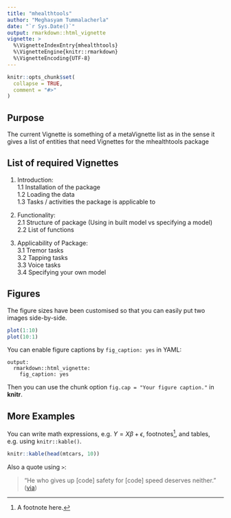 ```yaml
---
title: "mhealthtools"
author: "Meghasyam Tummalacherla"
date: "`r Sys.Date()`"
output: rmarkdown::html_vignette
vignette: >
  %\VignetteIndexEntry{mhealthtools}
  %\VignetteEngine{knitr::rmarkdown}
  %\VignetteEncoding{UTF-8}
---
```


```r
knitr::opts_chunk$set(
  collapse = TRUE,
  comment = "#>"
)
```

## Purpose

The current Vignette is something of a metaVignette list as in the sense it gives a list of entities that need Vignettes for the mhealthtools package

## List of required Vignettes
1. Introduction:    
    1.1 Installation of the package     
    1.2 Loading the data     
    1.3 Tasks / activities the package is applicable to     

2. Functionality:    
  2.1 Structure of package (Using in built model vs specifying a model)    
  2.2 List of functions    

3. Applicability of Package:    
  3.1 Tremor tasks    
  3.2 Tapping tasks    
  3.3 Voice tasks    
  3.4 Specifying your own model    

## Figures

The figure sizes have been customised so that you can easily put two images side-by-side. 

```r
plot(1:10)
plot(10:1)
```

You can enable figure captions by `fig_caption: yes` in YAML:

    output:
      rmarkdown::html_vignette:
        fig_caption: yes

Then you can use the chunk option `fig.cap = "Your figure caption."` in **knitr**.

## More Examples

You can write math expressions, e.g. $Y = X\beta + \epsilon$, footnotes^[A footnote here.], and tables, e.g. using `knitr::kable()`.

```r
knitr::kable(head(mtcars, 10))
```

Also a quote using `>`:

> "He who gives up [code] safety for [code] speed deserves neither."
([via](https://twitter.com/hadleywickham/status/504368538874703872))
